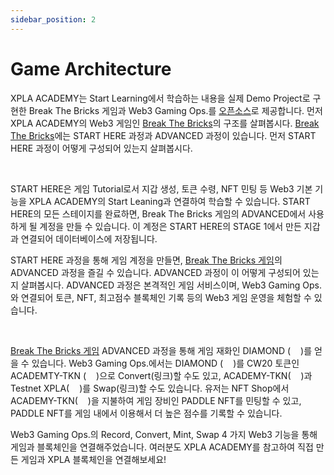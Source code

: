 ```yaml
---
sidebar_position: 2
---
```


# Game Architecture


XPLA ACADEMY는 Start Learning에서 학습하는 내용을 실제 Demo Project로 구현한 Break The Bricks 게임과 Web3 Gaming Ops.를 [오픈소스](https://github.com/xpladev/academy)로 제공합니다.
먼저 XPLA ACADEMY의 Web3 게임인 [Break The Bricks](/#playgame)의 구조를 살펴봅시다.
[Break The Bricks](/#playgame)에는 START HERE 과정과 ADVANCED 과정이 있습니다. 먼저 START HERE 과정이 어떻게 구성되어 있는지 살펴봅시다.

<GameArchitectureTutorial />

<br/>

START HERE은 게임 Tutorial로서 지갑 생성, 토큰 수령, NFT 민팅 등 Web3 기본 기능을 XPLA ACADEMY의 Start Leaning과 연결하여 학습할 수 있습니다. 
START HERE의 모든 스테이지를 완료하면, Break The Bricks 게임의 ADVANCED에서 사용하게 될 계정을 만들 수 있습니다.
이 계정은 START HERE의 STAGE 1에서 만든 지갑과 연결되어 데이터베이스에 저장됩니다.

START HERE 과정을 통해 게임 계정을 만들면, [Break The Bricks 게임](/#playgame)의 ADVANCED 과정을 즐길 수 있습니다. ADVANCED 과정이 이 어떻게 구성되어 있는지 살펴봅시다. 
ADVANCED 과정은 본격적인 게임 서비스이며, Web3 Gaming Ops.와 연결되어 토큰, NFT, 최고점수 블록체인 기록 등의 Web3 게임 운영을 체험할 수 있습니다. 

<GameArchitectureAdvanced />

<br/>

[Break The Bricks 게임](/#playgame) ADVANCED 과정을 통해 게임 재화인 DIAMOND (<img src="/img/3-tutorial/3-deep-understand-xpla/5-convert/academy-diamond.svg" width="16" height="16" />)를 얻을 수 있습니다.
Web3 Gaming Ops.에서는 DIAMOND (<img src="/img/3-tutorial/3-deep-understand-xpla/5-convert/academy-diamond.svg" width="16" height="16" />)를 CW20 토큰인 ACADEMTY-TKN (<img src="/img/3-tutorial/3-deep-understand-xpla/5-convert/academy-token.svg" width="16" height="16" />)으로 Convert(링크)할 수도 있고, ACADEMY-TKN(<img src="/img/3-tutorial/3-deep-understand-xpla/5-convert/academy-token.svg" width="16" height="16" />)과 Testnet XPLA(<img src="/img/logo192.png" width="16" height="16" />)를 Swap(링크)할 수도 있습니다.
유저는 NFT Shop에서 ACADEMY-TKN(<img src="/img/3-tutorial/3-deep-understand-xpla/5-convert/academy-token.svg" width="16" height="16" />)을 지불하여 게임 장비인 PADDLE NFT를 민팅할 수 있고, PADDLE NFT를 게임 내에서 이용해서 더 높은 점수를 기록할 수 있습니다.

Web3 Gaming Ops.의 Record, Convert, Mint, Swap 4 가지 Web3 기능을 통해 게임과 블록체인을 연결해주었습니다. 여러분도 XPLA ACADEMY를 참고하여 직접 만든 게임과 XPLA 블록체인을 연결해보세요!
<br/>

<Web3GamingOpsPageButton />